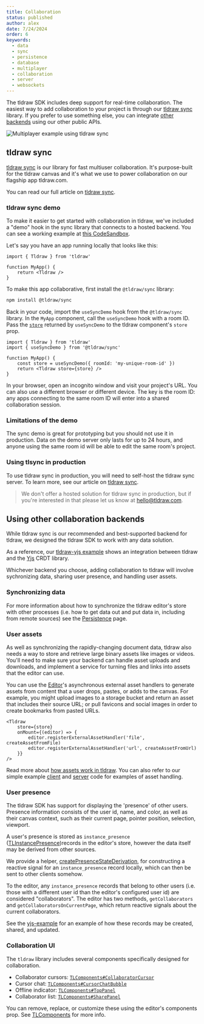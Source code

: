 ```yaml
---
title: Collaboration
status: published
author: alex
date: 7/24/2024
order: 6
keywords:
  - data
  - sync
  - persistence
  - database
  - multiplayer
  - collaboration
  - server
  - websockets
---
```


The tldraw SDK includes deep support for real-time collaboration. The easiest way to add collaboration to your project is through our [tldraw sync](#tldraw-sync) library. If you prefer to use something else, you can integrate [other backends](#Using-other-collaboration-backends) using our other public APIs.

<div className="article__image" style={{ border: 'none' }}>
	<img
		alt="Multiplayer example using tldraw sync"
		src="/images/multiplayer.gif"
		style={{
			// learn this one weird trick for transparent animated gifs. doctors hate her!!!
			mask: 'url(/images/multiplayer_mask.png) luminance center 100% / 100% no-repeat',
			WebkitMask: 'url(/images/multiplayer_mask.png) luminance center 100% / 100% no-repeat',
		}}
	/>
</div>

## tldraw sync

[tldraw sync](/sync) is our library for fast multiuser collaboration. It's purpose-built for the tldraw canvas and it's what we use to power collaboration on our flagship app tldraw.com.

You can read our full article on [tldraw sync](/sync).

### tldraw sync demo

To make it easier to get started with collaboration in tldraw, we've included a "demo" hook in the sync library that connects to a hosted backend. You can see a working example at [this CodeSandbox](https://codesandbox.io/p/sandbox/tldraw-sync-demo-d9vq5g?file=%2Fsrc%2FApp.tsx%3A9%2C50).

Let's say you have an app running locally that looks like this:

```tsx
import { Tldraw } from 'tldraw'

function MyApp() {
	return <Tldraw />
}
```

To make this app collaborative, first install the `@tldraw/sync` library:

```bash
npm install @tldraw/sync
```

Back in your code, import the `useSyncDemo` hook from the `@tldraw/sync` library. In the `MyApp` component, call the `useSyncDemo` hook with a room ID. Pass the [`store`](/docs/persistence#The-store-prop) returned by `useSyncDemo` to the tldraw component's `store` prop.

```tsx
import { Tldraw } from 'tldraw'
import { useSyncDemo } from '@tldraw/sync'

function MyApp() {
	const store = useSyncDemo({ roomId: 'my-unique-room-id' })
	return <Tldraw store={store} />
}
```

In your browser, open an incognito window and visit your project's URL. You can also use a different browser or different device. The key is the room ID: any apps connecting to the same room ID will enter into a shared collaboration session.

### Limitations of the demo

The sync demo is great for prototyping but you should not use it in production. Data on the demo server only lasts for up to 24 hours, and anyone using the same room id will be able to edit the same room's project.

### Using tlsync in production

To use tldraw sync in production, you will need to self-host the tldraw sync server. To learn more, see our article on [tldraw sync](/sync).

> We don't offer a hosted solution for tldraw sync in production, but if you're interested in that please let us know at hello@tldraw.com.

## Using other collaboration backends

While tldraw sync is our recommended and best-supported backend for tldraw, we designed the tldraw SDK to work with any data solution.

As a reference, our [tldraw-yjs example](https://github.com/tldraw/tldraw-yjs-example) shows an integration between tldraw and the [Yjs](https://yjs.dev) CRDT library.

Whichever backend you choose, adding collaboration to tldraw will involve sychronizing data, sharing user presence, and handling user assets.

### Synchronizing data

For more information about how to synchronize the tldraw editor's store with other processes (i.e. how to get data out and put data in, including from remote sources) see the [Persistence](/docs/persistence) page.

### User assets

As well as synchronizing the rapidly-changing document data, tldraw also needs a way to store and retrieve large binary assets like images or videos. You'll need to make sure your backend can handle asset uploads and downloads, and implement a service for turning files and links into assets that the editor can use.

You can use the [Editor](?)'s asynchronous external asset handlers to generate assets from content that a user drops, pastes, or adds to the canvas. For example, you might upload images to a storage bucket and return an asset that includes their source URL; or pull favicons and social images in order to create bookmarks from pasted URLs.

```tsx
<Tldraw
	store={store}
	onMount={(editor) => {
		editor.registerExternalAssetHandler('file', createAssetFromFile)
		editor.registerExternalAssetHandler('url', createAssetFromUrl)
	}}
/>
```

Read more about [how assets work in tldraw](/docs/assets). You can also refer to our simple example [client](https://github.com/tldraw/tldraw/blob/main/apps/simple-server-example/src/client/App.tsx) and [server](https://github.com/tldraw/tldraw/blob/main/apps/simple-server-example/src/server/unfurl.ts) code for examples of asset handling.

### User presence

The tldraw SDK has support for displaying the 'presence' of other users. Presence information consists of the user id, name, and color, as well as their canvas context, such as their current page, pointer position, selection, viewport.

A user's presence is stored as `instance_presence` ([TLInstancePresence](?))records in the editor's store, however the data itself may be derived from other sources.

We provide a helper, [createPresenceStateDerivation](?), for constructing a reactive signal for an `instance_presence` record locally, which can then be sent to other clients somehow.

To the editor, any `instance_presence` records that belong to other users (i.e. those with a different user id than the editor's configured user id) are considered "collaborators". The editor has two methods, `getCollaborators` and `getCollaboratorsOnCurrentPage`, which return reactive signals about the current collaborators.

See the [yjs-example](https://github.com/tldraw/tldraw-yjs-example/blob/45dfe7589ae44e4aaf9bb7359d0372f3a88bd597/src/useYjsStore.ts) for an example of how these records may be created, shared, and updated.

### Collaboration UI

The `tldraw` library includes several components specifically designed for collaboration.

- Collaborator cursors: [`TLComponents#CollaboratorCursor`](?)
- Cursor chat: [`TLComponents#CursorChatBubble`](?)
- Offline indicator: [`TLComponents#TopPanel`](?)
- Collaborator list: [`TLComponents#SharePanel`](?)

You can remove, replace, or customize these using the editor's components prop. See [TLComponents](?) for more info.
